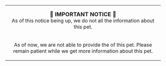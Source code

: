 {|style="padding: 8px; margin-bottom:4px; background-color: #60AAEC; border: 4px solid #075696; width: 100%; border-radius:10px;"
|- 
|align="center"|<font size="4">'''🚨 IMPORTANT NOTICE 🚨'''</font><br>As of this notice being up, we do not all the information about this pet.
|- 
|align="center"|
As of now, we are not able to provide the '''{{{1}}}''' of this pet. Please remain patient while we get more information about this pet.
|}